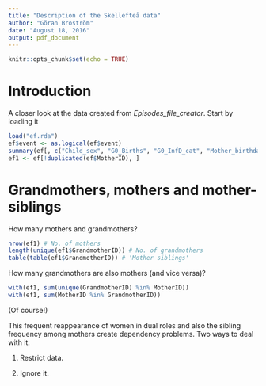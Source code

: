 ```yaml
---
title: "Description of the Skellefteå data"
author: "Göran Broström"
date: "August 18, 2016"
output: pdf_document
---
```


```r
knitr::opts_chunk$set(echo = TRUE)
```

# Introduction

A closer look at the data created from *Episodes_file_creator*. Start by loading it
```r
load("ef.rda")
ef$event <- as.logical(ef$event)
summary(ef[, c("Child_sex", "G0_Births", "G0_InfD_cat", "Mother_birthdate", "enter", "exit", "event")])
ef1 <- ef[!duplicated(ef$MotherID), ]
```

# Grandmothers, mothers and mother-siblings

How many mothers and grandmothers?

```r
nrow(ef1) # No. of mothers
length(unique(ef1$GrandmotherID)) # No. of grandmothers
table(table(ef1$GrandmotherID)) # 'Mother siblings'
```

How many grandmothers are also mothers (and vice versa)?

```r
with(ef1, sum(unique(GrandmotherID) %in% MotherID)) 
with(ef1, sum(MotherID %in% GrandmotherID)) 
```
(Of course!)

This frequent reappearance of women in dual roles and also the sibling frequency among mothers create dependency problems.
Two ways to deal with it:

1. Restrict data.

2. Ignore it.
